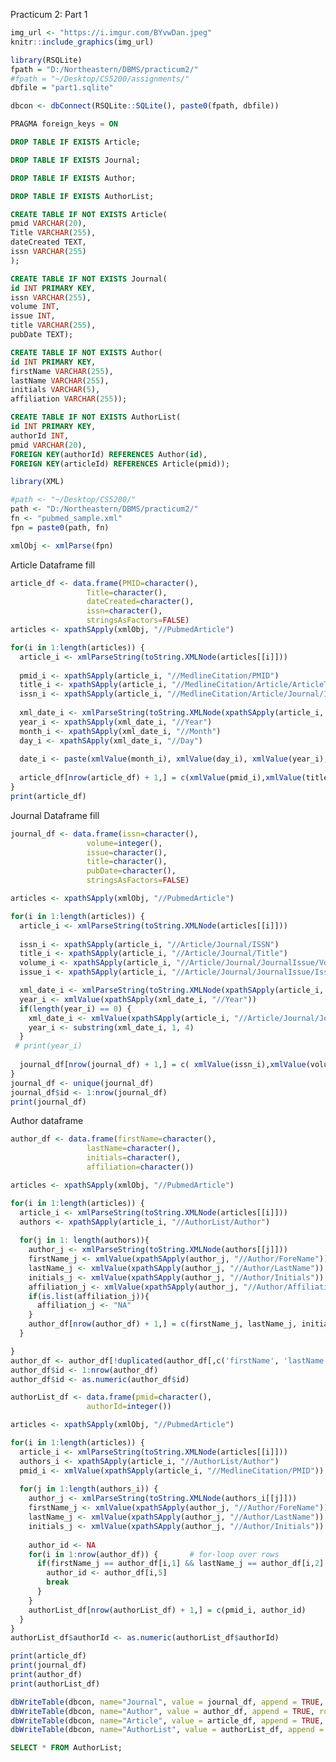 Practicum 2:
Part 1
```r
img_url <- "https://i.imgur.com/BYvwDan.jpeg"
knitr::include_graphics(img_url)
```
```r
library(RSQLite)
fpath = "D:/Northeastern/DBMS/practicum2/"
#fpath = "~/Desktop/CS5200/assignments/"
dbfile = "part1.sqlite"

dbcon <- dbConnect(RSQLite::SQLite(), paste0(fpath, dbfile))
```

```sql
PRAGMA foreign_keys = ON
```
```sql
DROP TABLE IF EXISTS Article;
```

```sql
DROP TABLE IF EXISTS Journal;
```

```sql
DROP TABLE IF EXISTS Author;
```

```sql
DROP TABLE IF EXISTS AuthorList;
```

```sql
CREATE TABLE IF NOT EXISTS Article(
pmid VARCHAR(20), 
Title VARCHAR(255),
dateCreated TEXT,
issn VARCHAR(255)
);
```

```sql
CREATE TABLE IF NOT EXISTS Journal(
id INT PRIMARY KEY,
issn VARCHAR(255),
volume INT,
issue INT,
title VARCHAR(255),
pubDate TEXT);
```

```sql
CREATE TABLE IF NOT EXISTS Author(
id INT PRIMARY KEY,
firstName VARCHAR(255),
lastName VARCHAR(255),
initials VARCHAR(5),
affiliation VARCHAR(255));
```

```sql
CREATE TABLE IF NOT EXISTS AuthorList(
id INT PRIMARY KEY,
authorId INT,
pmid VARCHAR(20),
FOREIGN KEY(authorId) REFERENCES Author(id),
FOREIGN KEY(articleId) REFERENCES Article(pmid));
```

```r
library(XML)

#path <- "~/Desktop/CS5200/"
path <- "D:/Northeastern/DBMS/practicum2/"
fn <- "pubmed_sample.xml"
fpn = paste0(path, fn)

xmlObj <- xmlParse(fpn)
```

Article Dataframe fill
```r
article_df <- data.frame(PMID=character(),
                 Title=character(),
                 dateCreated=character(),
                 issn=character(),
                 stringsAsFactors=FALSE)
articles <- xpathSApply(xmlObj, "//PubmedArticle")

for(i in 1:length(articles)) {
  article_i <- xmlParseString(toString.XMLNode(articles[[i]]))
  
  pmid_i <- xpathSApply(article_i, "//MedlineCitation/PMID")
  title_i <- xpathSApply(article_i, "//MedlineCitation/Article/ArticleTitle")
  issn_i <- xpathSApply(article_i, "//MedlineCitation/Article/Journal/ISSN")
  
  xml_date_i <- xmlParseString(toString.XMLNode(xpathSApply(article_i, "//MedlineCitation/DateCreated")))
  year_i <- xpathSApply(xml_date_i, "//Year")
  month_i <- xpathSApply(xml_date_i, "//Month")
  day_i <- xpathSApply(xml_date_i, "//Day")
  
  date_i <- paste(xmlValue(month_i), xmlValue(day_i), xmlValue(year_i), sep="-")
  
  article_df[nrow(article_df) + 1,] = c(xmlValue(pmid_i),xmlValue(title_i), date_i, xmlValue(issn_i))
}
print(article_df)
```

Journal Dataframe fill
```r
journal_df <- data.frame(issn=character(),
                 volume=integer(),
                 issue=character(),
                 title=character(),
                 pubDate=character(),
                 stringsAsFactors=FALSE)

articles <- xpathSApply(xmlObj, "//PubmedArticle")

for(i in 1:length(articles)) {
  article_i <- xmlParseString(toString.XMLNode(articles[[i]]))
  
  issn_i <- xpathSApply(article_i, "//Article/Journal/ISSN")
  title_i <- xpathSApply(article_i, "//Article/Journal/Title")
  volume_i <- xpathSApply(article_i, "//Article/Journal/JournalIssue/Volume")
  issue_i <- xpathSApply(article_i, "//Article/Journal/JournalIssue/Issue")

  xml_date_i <- xmlParseString(toString.XMLNode(xpathSApply(article_i, "//Article/Journal/JournalIssue/PubDate")))
  year_i <- xmlValue(xpathSApply(xml_date_i, "//Year"))
  if(length(year_i) == 0) {
    xml_date_i <- xmlValue(xpathSApply(article_i, "//Article/Journal/JournalIssue/PubDate/MedlineDate"))
    year_i <- substring(xml_date_i, 1, 4)
  }
 # print(year_i)
  
  journal_df[nrow(journal_df) + 1,] = c( xmlValue(issn_i),xmlValue(volume_i), xmlValue(issue_i),  xmlValue(title_i), year_i)
}
journal_df <- unique(journal_df)
journal_df$id <- 1:nrow(journal_df)
print(journal_df)
```

Author dataframe
```r
author_df <- data.frame(firstName=character(),
                 lastName=character(),
                 initials=character(),
                 affiliation=character())

articles <- xpathSApply(xmlObj, "//PubmedArticle")

for(i in 1:length(articles)) {
  article_i <- xmlParseString(toString.XMLNode(articles[[i]]))
  authors <- xpathSApply(article_i, "//AuthorList/Author")
  
  for(j in 1: length(authors)){
    author_j <- xmlParseString(toString.XMLNode(authors[[j]]))
    firstName_j <- xmlValue(xpathSApply(author_j, "//Author/ForeName"))
    lastName_j <- xmlValue(xpathSApply(author_j, "//Author/LastName"))
    initials_j <- xmlValue(xpathSApply(author_j, "//Author/Initials"))
    affiliation_j <- xmlValue(xpathSApply(author_j, "//Author/Affiliation"))
    if(is.list(affiliation_j)){
      affiliation_j <- "NA"
    }
    author_df[nrow(author_df) + 1,] = c(firstName_j, lastName_j, initials_j, affiliation_j)
  }

}
author_df <- author_df[!duplicated(author_df[,c('firstName', 'lastName', 'initials')]),]
author_df$id <- 1:nrow(author_df)
author_df$id <- as.numeric(author_df$id)
```

```r
authorList_df <- data.frame(pmid=character(),
                 authorId=integer())

articles <- xpathSApply(xmlObj, "//PubmedArticle")

for(i in 1:length(articles)) {
  article_i <- xmlParseString(toString.XMLNode(articles[[i]]))
  authors_i <- xpathSApply(article_i, "//AuthorList/Author")
  pmid_i <- xmlValue(xpathSApply(article_i, "//MedlineCitation/PMID"))
  
  for(j in 1:length(authors_i)) {
    author_j <- xmlParseString(toString.XMLNode(authors_i[[j]]))
    firstName_j <- xmlValue(xpathSApply(author_j, "//Author/ForeName"))
    lastName_j <- xmlValue(xpathSApply(author_j, "//Author/LastName"))
    initials_j <- xmlValue(xpathSApply(author_j, "//Author/Initials"))
    
    author_id <- NA
    for(i in 1:nrow(author_df)) {       # for-loop over rows
      if(firstName_j == author_df[i,1] && lastName_j == author_df[i,2] && initials_j == author_df[i,3]) {
        author_id <- author_df[i,5]
        break
      }
    }
    authorList_df[nrow(authorList_df) + 1,] = c(pmid_i, author_id)
  }
}
authorList_df$authorId <- as.numeric(authorList_df$authorId)
```

```r
print(article_df)
print(journal_df)
print(author_df)
print(authorList_df)
```

```r
dbWriteTable(dbcon, name="Journal", value = journal_df, append = TRUE, row.names = FALSE)
dbWriteTable(dbcon, name="Author", value = author_df, append = TRUE, row.names = FALSE)
dbWriteTable(dbcon, name="Article", value = article_df, append = TRUE, row.names = FALSE)
dbWriteTable(dbcon, name="AuthorList", value = authorList_df, append = TRUE, row.names = FALSE)
```

```sql
SELECT * FROM AuthorList;
```

